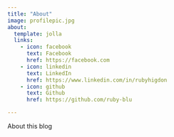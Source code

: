 ```yaml
---
title: "About"
image: profilepic.jpg
about:
  template: jolla
  links:
    - icon: facebook
      text: Facebook
      href: https://facebook.com
    - icon: linkedin
      text: LinkedIn
      href: https://www.linkedin.com/in/rubyhigdon
    - icon: github
      text: Github
      href: https://github.com/ruby-blu

---
```


About this blog
